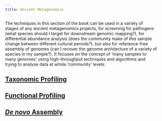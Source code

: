 ```yaml
---
title: Ancient Metagenomics
---
```


The techniques in this section of the book can be used in a variety of stages of any ancient metagenomics projects, for screening for pathogens (what species should I target for downstream genomic mapping?), for differential abundance analysis (does the community make of this sample change between different cultural periods?), but also for reference-free assembly of genomes (can I recover the genome architecture of a variety of species in my sample?). It focuses on the concept of 'many samples to many genomes' using high-throughput techniques and algorithms and trying to analyse data at whole 'community' levels.

## [Taxonomic Profiling](taxonomic-profiling)

## [Functional Profiling](functional-profiling)

## [_De novo_ Assembly](denovo-assembly)
